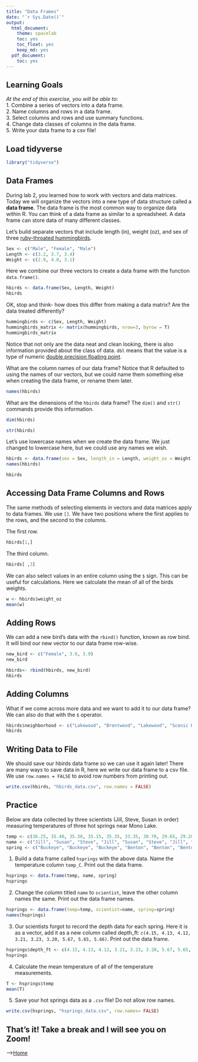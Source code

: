 ```yaml
---
title: "Data Frames"
date: "`r Sys.Date()`"
output:
  html_document: 
    theme: spacelab
    toc: yes
    toc_float: yes
    keep_md: yes
  pdf_document:
    toc: yes
---
```


## Learning Goals
*At the end of this exercise, you will be able to:*    
1. Combine a series of vectors into a data frame.  
2. Name columns and rows in a data frame.  
3. Select columns and rows and use summary functions.   
4. Change data classes of columns in the data frame.  
5. Write your data frame to a csv file!  

## Load tidyverse
```r
library("tidyverse")
```

## Data Frames
During lab 2, you learned how to work with vectors and data matrices. Today we will organize the vectors into a new type of data structure called a **data frame**. The data frame is the most common way to organize data within R. You can think of a data frame as similar to a spreadsheet. A data frame can store data of many different classes.  

Let's build separate vectors that include length (in), weight (oz), and sex of three [ruby-throated hummingbirds](https://www.audubon.org/field-guide/bird/ruby-throated-hummingbird).  
```r
Sex <- c("Male", "Female", "Male")
Length <- c(3.2, 3.7, 3.4)
Weight <- c(2.9, 4.0, 3.1)
```

Here we combine our three vectors to create a data frame with the function `data.frame()`.
```r
hbirds <- data.frame(Sex, Length, Weight)
hbirds
```

OK, stop and think- how does this differ from making a data matrix? Are the data treated differently?  
```r
hummingbirds <- c(Sex, Length, Weight)
hummingbirds_matrix <- matrix(hummingbirds, nrow=3, byrow = T)
hummingbirds_matrix
```

Notice that not only are the data neat and clean looking, there is also information provided about the class of data. `dbl` means that the value is a type of numeric [double precision floating point](http://uc-r.github.io/integer_double/). 

What are the column names of our data frame? Notice that R defaulted to using the names of our vectors, but we could name them something else when creating the data frame, or rename them later.
```r
names(hbirds)
```

What are the dimensions of the `hbirds` data frame? The `dim()` and `str()` commands provide this information.   
```r
dim(hbirds)
```

```r
str(hbirds)
```

Let's use lowercase names when we create the data frame. We just changed to lowercase here, but we could use any names we wish.  
```r
hbirds <- data.frame(sex = Sex, length_in = Length, weight_oz = Weight) #renaming will become more helpful in later labs
names(hbirds)
```

```r
hbirds
```

## Accessing Data Frame Columns and Rows 
The same methods of selecting elements in vectors and data matrices apply to data frames. We use `[]`. We have two positions where the first applies to the rows, and the second to the columns.  

The first row.  
```r
hbirds[1,]
```

The third column.  
```r
hbirds[ ,3]
```

We can also select values in an entire column using the `$` sign. This can be useful for calculations. Here we calculate the mean of all of the birds weights. 
```r
w <- hbirds$weight_oz
mean(w)
```

## Adding Rows
We can add a new bird's data with the `rbind()` function, known as row bind. It will bind our new vector to our data frame row-wise.
```r
new_bird <- c("Female", 3.6, 3.9)
new_bird
```

```r
hbirds<- rbind(hbirds, new_bird)
hbirds
```

## Adding Columns
What if we come across more data and we want to add it to our data frame? We can also do that with the `$` operator.
```r
hbirds$neighborhood <- c("Lakewood", "Brentwood", "Lakewood", "Scenic Heights")
hbirds
```

## Writing Data to File
We should save our hbirds data frame so we can use it again later! There are many ways to save data in R, here we write our data frame to a csv file. We use  `row.names = FALSE` to avoid row numbers from printing out. 
```r
write.csv(hbirds, "hbirds_data.csv", row.names = FALSE)
```

## Practice
Below are data collected by three scientists (Jill, Steve, Susan in order) measuring temperatures of three hot springs near Mono Lake.
```r
temp <- c(36.25, 35.40, 35.30, 35.15, 35.35, 33.35, 30.70, 29.65, 29.20)
name <- c("Jill", "Susan", "Steve", "Jill", "Susan", "Steve", "Jill", "Susan", "Steve")
spring <- c("Buckeye", "Buckeye", "Buckeye", "Benton", "Benton", "Benton", "Travertine", "Travertine", "Travertine")
```

1. Build a data frame called `hsprings` with the above data. Name the temperature column `temp_C`. Print out the data frame.  
```r
hsprings <- data.frame(temp, name, spring)
hsprings
```

2. Change the column titled `name` to `scientist`, leave the other column names the same. Print out the data frame names.  
```r
hsprings <- data.frame(temp=temp, scientist=name, spring=spring)
names(hsprings)
```

3. Our scientists forgot to record the depth data for each spring. Here it is as a vector, add it as a new column called depth_ft: `c(4.15, 4.13, 4.12, 3.21, 3.23, 3.20, 5.67, 5.65, 5.66)`. Print out the data frame.
```r
hsprings$depth_ft <- c(4.15, 4.13, 4.12, 3.21, 3.23, 3.20, 5.67, 5.65, 5.66)
hsprings
```

4. Calculate the mean temperature of all of the temperature measurements.
```r
T <- hsprings$temp
mean(T)
```

5. Save your hot springs data as a `.csv` file! Do not allow row names. 
```r
write.csv(hsprings, "hsprings_data.csv", row.names= FALSE)
```

## That's it! Take a break and I will see you on Zoom!  

-->[Home](https://jmledford3115.github.io/datascibiol/)  